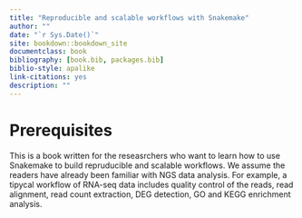 ```yaml
--- 
title: "Reproducible and scalable workflows with Snakemake"
author: ""
date: "`r Sys.Date()`"
site: bookdown::bookdown_site
documentclass: book
bibliography: [book.bib, packages.bib]
biblio-style: apalike
link-citations: yes
description: ""
---
```


# Prerequisites

This is a book written for the reseasrchers who want to learn how to use Snakemake to build repruducible and scalable workflows. We assume the readers have already been familiar with NGS data analysis. For example, a tipycal workflow of RNA-seq data includes quality control of the reads, read alignment, read count extraction, DEG detection, GO and KEGG enrichment analysis. 







